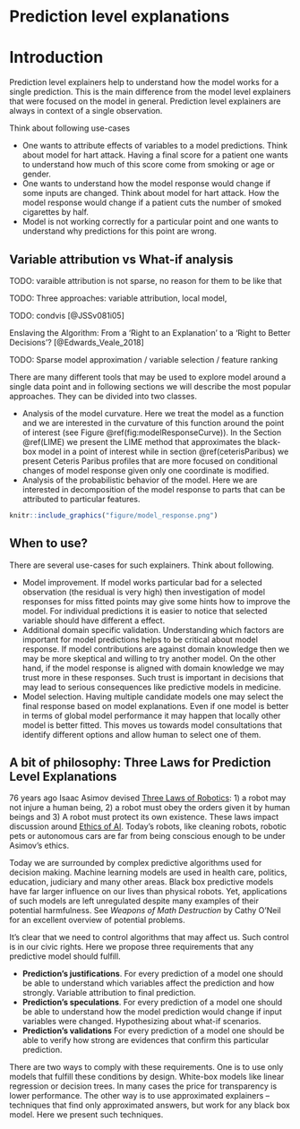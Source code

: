 # Prediction level explanations {-}

# Introduction {#PredictionExplainers}

Prediction level explainers help to understand how the model works for a single prediction. This is the main difference from the model level explainers that were focused on the model in general. Prediction level explainers are always in context of a single observation.

Think about following use-cases

- One wants to attribute effects of variables to a model predictions. Think about model for hart attack. Having a final score for a patient one wants to understand how much of this score come from smoking or age or gender. 
- One wants to understand how the model response would change if some inputs are changed. Think about model for hart attack. How the model response would change if a patient cuts the number of smoked cigarettes by half.
- Model is not working correctly for a particular point and one wants to understand why predictions for this point are wrong. 

## Variable attribution vs What-if analysis

TODO: varaible attribution is not sparse, no reason for them to be like that

TODO: Three approaches: variable attribution, local model, 

TODO: condvis [@JSSv081i05]

Enslaving the Algorithm: From a ‘Right to an Explanation’ to a ‘Right to Better Decisions’?
[@Edwards_Veale_2018]

TODO: Sparse model approximation / variable selection / feature ranking




There are many different tools that may be used to explore model around a single data point and in following sections we will describe the most popular approaches. They can be divided into two classes.

* Analysis of the model curvature. Here we treat the model as a function and we are interested in the curvature of this function around the point of interest (see Figure \@ref(fig:modelResponseCurve)). In the Section \@ref(LIME) we present the LIME method that approximates the black-box model in a point of interest while in section \@ref(ceterisParibus) we present Ceteris Paribus profiles that are more focused on conditional changes of model response given only one coordinate is modified. 
* Analysis of the probabilistic behavior of the model. Here we are interested in decomposition of the model response to parts that can be attributed to particular features.


```r
knitr::include_graphics("figure/model_response.png")
```

## When to use? 

There are several use-cases for such explainers. Think about following.

* Model improvement. If model works particular bad for a selected observation (the residual is very high) then investigation of model responses for miss fitted points may give some hints how to improve the model. For individual predictions it is easier to notice that selected variable should have different a effect.
* Additional domain specific validation. Understanding which factors are important for model predictions helps to be critical about model response. If model contributions are against domain knowledge then we may be more skeptical and willing to try another model. On the other hand, if the model response is aligned with domain knowledge we may trust more in these responses. Such trust is important in decisions that may lead to serious consequences like predictive models in medicine.
* Model selection. Having multiple candidate models one may select the final response based on model explanations. Even if one model is better in terms of global model performance it may happen that locally other model is better fitted. This moves us towards model consultations that identify different options and allow human to select one of them. 

## A bit of philosophy: Three Laws for Prediction Level Explanations {#three-single-laws}

76 years ago Isaac Asimov devised [Three Laws of Robotics](https://en.wikipedia.org/wiki/Three_Laws_of_Robotics): 1) a robot may not injure a human being, 2) a robot must obey the orders given it by human beings and 3) A robot must protect its own existence. These laws impact discussion around [Ethics of AI](https://en.wikipedia.org/wiki/Ethics_of_artificial_intelligence). Today’s robots, like cleaning robots, robotic pets or autonomous cars are far from being conscious enough to be under Asimov’s ethics.

Today we are surrounded by complex predictive algorithms used for decision making. Machine learning models are used in health care, politics, education, judiciary and many other areas. Black box predictive models have far larger influence on our lives than physical robots. Yet, applications of such models are left unregulated despite many examples of their potential harmfulness. See *Weapons of Math Destruction* by Cathy O'Neil for an excellent overview of potential problems.

It's clear that we need to control algorithms that may affect us. Such control is in our civic rights. Here we propose three requirements that any predictive model should fulfill.

-	**Prediction's justifications**. For every prediction of a model one should be able to understand which variables affect the prediction and how strongly. Variable attribution to final prediction.
-	**Prediction's speculations**. For every prediction of a model one should be able to understand how the model prediction would change if input variables were changed. Hypothesizing about what-if scenarios.
-	**Prediction's validations** For every prediction of a model one should be able to verify how strong are evidences that confirm this particular prediction.

There are two ways to comply with these requirements. 
One is to use only models that fulfill these conditions by design. White-box models like linear regression or decision trees. In many cases the price for transparency is lower performance. 
The other way is to use approximated explainers – techniques that find only approximated answers, but work for any black box model. Here we present such techniques.


